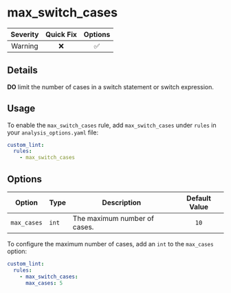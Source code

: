 # max_switch_cases

| Severity | Quick Fix | Options |
|:--------:|:---------:|:-------:|
| Warning  |    ❌     |   ✅    |

## Details

**DO** limit the number of cases in a switch statement or switch expression.

## Usage

To enable the `max_switch_cases` rule, add `max_switch_cases` under `rules` in your `analysis_options.yaml` file:

```yaml
custom_lint:
  rules:
    - max_switch_cases
```

## Options

| Option      | Type  | Description                  | Default Value |
| ----------- | ----- | ---------------------------- |:-------------:|
| `max_cases` | `int` | The maximum number of cases. |     `10`      |

To configure the maximum number of cases, add an `int` to the `max_cases` option:

```yaml
custom_lint:
  rules:
    - max_switch_cases:
      max_cases: 5
```
